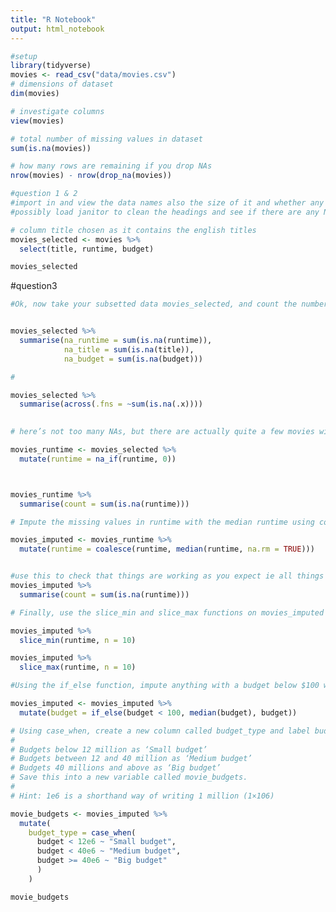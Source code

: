 ```yaml
---
title: "R Notebook"
output: html_notebook
---
```


```r
#setup
library(tidyverse)
movies <- read_csv("data/movies.csv") 
# dimensions of dataset
dim(movies)

# investigate columns 
view(movies)

# total number of missing values in dataset
sum(is.na(movies))

# how many rows are remaining if you drop NAs
nrow(movies) - nrow(drop_na(movies))

```
```r
#question 1 & 2
#import in and view the data names also the size of it and whether any columns need to be changed
#possibly load janitor to clean the headings and see if there are any NA values

# column title chosen as it contains the english titles
movies_selected <- movies %>% 
  select(title, runtime, budget)

movies_selected


```
#question3
```r
#Ok, now take your subsetted data movies_selected, and count the number of missing values in each column. USe the summarise to sqush it all down into a single row with new name headings (similar to mutate but instead of seeing each row you get an aggregate) Doesnt make a permanent change to the 


movies_selected %>% 
  summarise(na_runtime = sum(is.na(runtime)),
            na_title = sum(is.na(title)),
            na_budget = sum(is.na(budget)))

#

movies_selected %>% 
  summarise(across(.fns = ~sum(is.na(.x))))
 
```
```r
# here’s not too many NAs, but there are actually quite a few movies with a runtime of 0 in this dataset. Since it’s impossible for a movie to have a runtime of 0, use the function na_if to convert runtimes of length 0 into NAs. Save this into a new variable called movies_runtime. Then count how many missing values there are now in the column runtime.

movies_runtime <- movies_selected %>%
  mutate(runtime = na_if(runtime, 0))



movies_runtime %>% 
  summarise(count = sum(is.na(runtime)))
```
```r
# Impute the missing values in runtime with the median runtime using coalesce and save this into a new variable called movies_imputed. There should now be no missing values in the column runtime - check this to make sure.

movies_imputed <- movies_runtime %>%  
  mutate(runtime = coalesce(runtime, median(runtime, na.rm = TRUE)))


#use this to check that things are working as you expect ie all things have now been imputed 
movies_imputed %>% 
  summarise(count = sum(is.na(runtime)))
```
```r
# Finally, use the slice_min and slice_max functions on movies_imputed to get the movies with the 10 shortest and 10 longest runtimes.

movies_imputed %>% 
  slice_min(runtime, n = 10)

movies_imputed %>% 
  slice_max(runtime, n = 10)
```
```r
#Using the if_else function, impute anything with a budget below $100 with the median budget. Overwrite your movies_imputed so it contains the new budget values.

movies_imputed <- movies_imputed %>% 
  mutate(budget = if_else(budget < 100, median(budget), budget))


```

```r

# Using case_when, create a new column called budget_type and label budgets as follows:
# 
# Budgets below 12 million as ‘Small budget’
# Budgets between 12 and 40 million as ‘Medium budget’
# Budgets 40 millions and above as ‘Big budget’
# Save this into a new variable called movie_budgets.
# 
# Hint: 1e6 is a shorthand way of writing 1 million (1×106)

movie_budgets <- movies_imputed %>%
  mutate(
    budget_type = case_when(
      budget < 12e6 ~ "Small budget",
      budget < 40e6 ~ "Medium budget",
      budget >= 40e6 ~ "Big budget"
      )
    )

movie_budgets
```

```r



```

